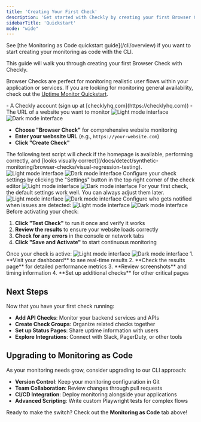 ```yaml
---
title: 'Creating Your First Check'
description: 'Get started with Checkly by creating your first Browser Check'
sidebarTitle: 'Quickstart'
mode: "wide"
---
```



<Note>
See [the Monitoring as Code quickstart guide](/cli/overview) if you want to start creating your monitoring as code with the CLI.
</Note>

This guide will walk you through creating your first Browser Check with Checkly. 

Browser Checks are perfect for monitoring realistic user flows within your application or services. If you are looking for monitoring general availability, check out the [Uptime Monitor Quickstart](/docs/detect/uptime-monitoring/url-monitors/creating-your-first-url-monitor).

<Accordion title="Prerequisites">
- A Checkly account (sign up at [checklyhq.com](https://checklyhq.com))
- The URL of a website you want to monitor
</Accordion>


<Steps>
  <Step title="Create a Browser Check">
    <Frame>
      <img 
        className="block dark:hidden" 
        src="/images/next/quickstart-welcome-light.png" 
        alt="Light mode interface"
      />
      <img 
        className="hidden dark:block" 
        src="/images/next/quickstart-welcome-dark.png" 
        alt="Dark mode interface"
      />
    </Frame>

  -  **Choose "Browser Check"** for comprehensive website monitoring
  -  **Enter your webssite URL** (e.g., `https://your-website.com`)
  -  **Click "Create Check"** 
  </Step>

<Step title="Edit Your Test Script">
The following test script will check if the homepage is available, performing correctly, and [looks visually correct](/docs/detect/synthetic-monitoring/browser-checks/visual-regression-testing).
<Frame>
<img 
  className="block dark:hidden" 
  src="/images/next/quickstart-test-light.png" 
  alt="Light mode interface"
/>
<img 
  className="hidden dark:block" 
  src="/images/next/quickstart-test-dark.png" 
  alt="Dark mode interface"
/>
</Frame>

</Step>

<Step title="Configure Check Settings">
Configure your check settings by clicking the "Settings" button in the top right corner of the check editor
<Frame>
<img 
  className="block dark:hidden" 
  src="/images/next/quickstart-settings-light.png" 
  alt="Light mode interface"
/>
<img 
  className="hidden dark:block" 
  src="/images/next/quickstart-settings-dark.png" 
  alt="Dark mode interface"
/>
</Frame>
<Note>
For your first check, the default settings work well. You can always adjust them later.
</Note>
</Step>

<Step title="Choose Scheduling Frequency and Locations">
<Frame>
<img 
  className="block dark:hidden" 
  src="/images/next/quickstart-schedule-light.png" 
  alt="Light mode interface"
/>
<img 
  className="hidden dark:block" 
  src="/images/next/quickstart-schedule-dark.png" 
  alt="Dark mode interface"
/>
</Frame>
</Step>

<Step title="Set Up Alerts">
Configure who gets notified when issues are detected:

<Frame>
<img 
  className="block dark:hidden" 
  src="/images/next/quickstart-alerts-light.png" 
  alt="Light mode interface"
/>
<img 
  className="hidden dark:block" 
  src="/images/next/quickstart-alerts-dark.png" 
  alt="Dark mode interface"
/>
</Frame>

</Step>

<Step title="Test and Save">
Before activating your check:

1. **Click "Test Check"** to run it once and verify it works
2. **Review the results** to ensure your website loads correctly
3. **Check for any errors** in the console or network tabs
4. **Click "Save and Activate"** to start continuous monitoring
</Step>

<Step title="View Results">
Once your check is active:

<Frame>
<img 
  className="block dark:hidden" 
  src="/images/next/quickstart-reporting-light.png" 
  alt="Light mode interface"
/>
<img 
  className="hidden dark:block" 
  src="/images/next/quickstart-reporting-dark.png" 
  alt="Dark mode interface"
/>
</Frame>
1. **Visit your dashboard** to see real-time results
2. **Check the results page** for detailed performance metrics
3. **Review screenshots** and timing information
4. **Set up additional checks** for other critical pages
</Step>
</Steps>

## Next Steps

Now that you have your first check running:

- **Add API Checks**: Monitor your backend services and APIs
- **Create Check Groups**: Organize related checks together
- **Set up Status Pages**: Share uptime information with users
- **Explore Integrations**: Connect with Slack, PagerDuty, or other tools

## Upgrading to Monitoring as Code

As your monitoring needs grow, consider upgrading to our CLI approach:

- **Version Control**: Keep your monitoring configuration in Git
- **Team Collaboration**: Review changes through pull requests  
- **CI/CD Integration**: Deploy monitoring alongside your applications
- **Advanced Scripting**: Write custom Playwright tests for complex flows

Ready to make the switch? Check out the **Monitoring as Code** tab above!






